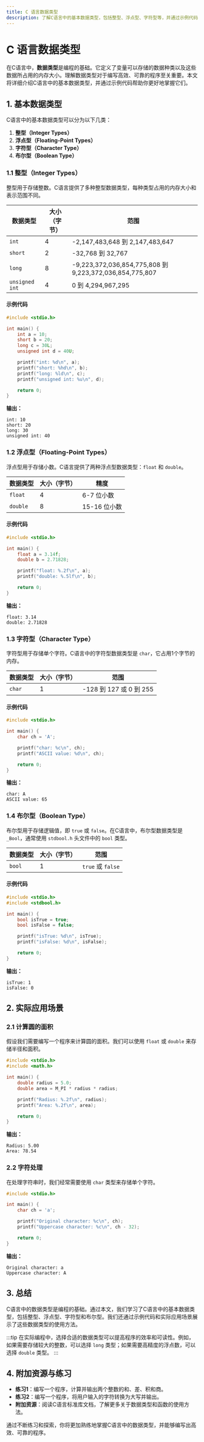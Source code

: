 ```yaml
---
title: C 语言数据类型
description: 了解C语言中的基本数据类型，包括整型、浮点型、字符型等，并通过示例代码和实际应用场景掌握其使用方法。
---
```


# C 语言数据类型

在C语言中，**数据类型**是编程的基础。它定义了变量可以存储的数据种类以及这些数据所占用的内存大小。理解数据类型对于编写高效、可靠的程序至关重要。本文将详细介绍C语言中的基本数据类型，并通过示例代码帮助你更好地掌握它们。

## 1. 基本数据类型

C语言中的基本数据类型可以分为以下几类：

1. **整型（Integer Types）**
2. **浮点型（Floating-Point Types）**
3. **字符型（Character Type）**
4. **布尔型（Boolean Type）**

### 1.1 整型（Integer Types）

整型用于存储整数。C语言提供了多种整型数据类型，每种类型占用的内存大小和表示范围不同。

| 数据类型 | 大小（字节） | 范围 |
|----------|--------------|------|
| `int`    | 4            | -2,147,483,648 到 2,147,483,647 |
| `short`  | 2            | -32,768 到 32,767 |
| `long`   | 8            | -9,223,372,036,854,775,808 到 9,223,372,036,854,775,807 |
| `unsigned int` | 4 | 0 到 4,294,967,295 |

#### 示例代码

```c
#include <stdio.h>

int main() {
    int a = 10;
    short b = 20;
    long c = 30L;
    unsigned int d = 40U;

    printf("int: %d\n", a);
    printf("short: %hd\n", b);
    printf("long: %ld\n", c);
    printf("unsigned int: %u\n", d);

    return 0;
}
```

**输出：**
```
int: 10
short: 20
long: 30
unsigned int: 40
```

### 1.2 浮点型（Floating-Point Types）

浮点型用于存储小数。C语言提供了两种浮点型数据类型：`float` 和 `double`。

| 数据类型 | 大小（字节） | 精度 |
|----------|--------------|------|
| `float`  | 4            | 6-7 位小数 |
| `double` | 8            | 15-16 位小数 |

#### 示例代码

```c
#include <stdio.h>

int main() {
    float a = 3.14f;
    double b = 2.71828;

    printf("float: %.2f\n", a);
    printf("double: %.5lf\n", b);

    return 0;
}
```

**输出：**
```
float: 3.14
double: 2.71828
```

### 1.3 字符型（Character Type）

字符型用于存储单个字符。C语言中的字符型数据类型是 `char`，它占用1个字节的内存。

| 数据类型 | 大小（字节） | 范围 |
|----------|--------------|------|
| `char`   | 1            | -128 到 127 或 0 到 255 |

#### 示例代码

```c
#include <stdio.h>

int main() {
    char ch = 'A';

    printf("char: %c\n", ch);
    printf("ASCII value: %d\n", ch);

    return 0;
}
```

**输出：**
```
char: A
ASCII value: 65
```

### 1.4 布尔型（Boolean Type）

布尔型用于存储逻辑值，即 `true` 或 `false`。在C语言中，布尔型数据类型是 `_Bool`，通常使用 `stdbool.h` 头文件中的 `bool` 类型。

| 数据类型 | 大小（字节） | 范围 |
|----------|--------------|------|
| `bool`   | 1            | `true` 或 `false` |

#### 示例代码

```c
#include <stdio.h>
#include <stdbool.h>

int main() {
    bool isTrue = true;
    bool isFalse = false;

    printf("isTrue: %d\n", isTrue);
    printf("isFalse: %d\n", isFalse);

    return 0;
}
```

**输出：**
```
isTrue: 1
isFalse: 0
```

## 2. 实际应用场景

### 2.1 计算圆的面积

假设我们需要编写一个程序来计算圆的面积。我们可以使用 `float` 或 `double` 来存储半径和面积。

```c
#include <stdio.h>
#include <math.h>

int main() {
    double radius = 5.0;
    double area = M_PI * radius * radius;

    printf("Radius: %.2f\n", radius);
    printf("Area: %.2f\n", area);

    return 0;
}
```

**输出：**
```
Radius: 5.00
Area: 78.54
```

### 2.2 字符处理

在处理字符串时，我们经常需要使用 `char` 类型来存储单个字符。

```c
#include <stdio.h>

int main() {
    char ch = 'a';

    printf("Original character: %c\n", ch);
    printf("Uppercase character: %c\n", ch - 32);

    return 0;
}
```

**输出：**
```
Original character: a
Uppercase character: A
```

## 3. 总结

C语言中的数据类型是编程的基础。通过本文，我们学习了C语言中的基本数据类型，包括整型、浮点型、字符型和布尔型。我们还通过示例代码和实际应用场景展示了这些数据类型的使用方法。

:::tip
在实际编程中，选择合适的数据类型可以提高程序的效率和可读性。例如，如果需要存储较大的整数，可以选择 `long` 类型；如果需要高精度的浮点数，可以选择 `double` 类型。
:::

## 4. 附加资源与练习

- **练习1**：编写一个程序，计算并输出两个整数的和、差、积和商。
- **练习2**：编写一个程序，将用户输入的字符转换为大写并输出。
- **附加资源**：阅读C语言标准库文档，了解更多关于数据类型和函数的使用方法。

通过不断练习和探索，你将更加熟练地掌握C语言中的数据类型，并能够编写出高效、可靠的程序。